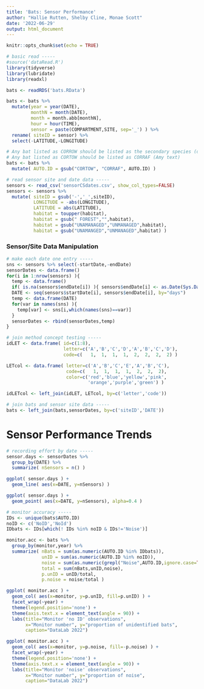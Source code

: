 ```yaml
---
title: 'Bats: Sensor Performance'
author: "Hallie Rutten, Shelby Cline, Monae Scott"
date: '2022-06-29'
output: html_document
---
```


```r
knitr::opts_chunk$set(echo = TRUE)

# basic read -----
#source('dataRead.R')
library(tidyverse)
library(lubridate)
library(readxl)

bats <- readRDS('bats.RData')

bats <- bats %>% 
  mutate(year = year(DATE), 
         monthN = month(DATE),
         month = month.abb[monthN],
         hour = hour(TIME),
         sensor = paste(COMPARTMENT,SITE, sep='_') ) %>% 
  rename( siteID = sensor) %>% 
  select(-LATITUDE,-LONGITUDE)

# Any bat listed as CORROW should be listed as the secondary species (document)
# Any bat listed as CORTOW should be listed as CORRAF (Amy text)
bats <- bats %>% 
  mutate( AUTO.ID = gsub("CORTOW", "CORRAF", AUTO.ID) )

# read sensor site and date data -----
sensors <- read_csv('sensorCSdates.csv', show_col_types=FALSE) 
sensors <- sensors %>% 
  mutate( siteID = gsub('-','_',siteID),
          LONGITUDE = -abs(LONGITUDE), 
          LATITUDE = abs(LATITUDE),
          habitat = toupper(habitat),
          habitat = gsub(" FOREST","",habitat),
          habitat = gsub("UNAMANAGED","UNMANAGED",habitat),
          habitat = gsub("UNAMANGED","UNMANAGED",habitat) )
```

### Sensor/Site Data Manipulation

```r
# make each date one entry -----
sns <- sensors %>% select(-startDate,-endDate)
sensorDates <- data.frame()
for(i in 1:nrow(sensors) ){
  temp <- data.frame()
  if( is.na(sensors$endDate[i]) ){ sensors$endDate[i] <- as.Date(Sys.Date()) }
  DATE <- seq(sensors$startDate[i], sensors$endDate[i], by="days")
  temp <- data.frame(DATE)
  for(var in names(sns) ){
    temp[var] <- sns[i,which(names(sns)==var)]
  }
  sensorDates <- rbind(sensorDates,temp)
}
```

```r
# join method concept testing -----
idLET <- data.frame( id=c(1:8), 
                     letter=c('A','B','C','D','A','B','C','D'),
                     code=c(   1,  1,  1,  1,  2,  2,  2,  2) )

LETcol <- data.frame( letter=c('A','B','C','E','A','B','C'), 
                      code=c(   1,  1,  1,  1,  2,  2,  2),
                      color=c('red','blue','yellow','pink',
                              'orange','purple','green') )

idLETcol <- left_join(idLET, LETcol, by=c('letter','code'))
```

```r
# join bats and sensor site data -----
bats <- left_join(bats,sensorDates, by=c('siteID','DATE'))
```



# Sensor Performance Trends

```r
# recording effort by date -----
sensor.days <- sensorDates %>% 
  group_by(DATE) %>% 
  summarize( nSensors = n() )

ggplot( sensor.days ) +
  geom_line( aes(x=DATE, y=nSensors) )

ggplot( sensor.days ) +
  geom_point( aes(x=DATE, y=nSensors), alpha=0.4 )
```

```r
# monitor accuracy -----
IDs <- unique(bats$AUTO.ID)
noID <- c('NoID','NoId')
IDbats <- IDs[which(! IDs %in% noID & IDs!='Noise')]

monitor.acc <- bats %>% 
  group_by(monitor,year) %>% 
  summarize( nBats = sum(as.numeric(AUTO.ID %in% IDbats)),
             unID = sum(as.numeric(AUTO.ID %in% noID)),
             noise = sum(as.numeric(grepl("Noise",AUTO.ID,ignore.case=TRUE))),
             total = sum(nBats,unID,noise),
             p.unID = unID/total, 
             p.noise = noise/total )

ggplot( monitor.acc ) +
  geom_col( aes(x=monitor, y=p.unID, fill=p.unID) ) +
  facet_wrap(~year) +
  theme(legend.position='none') +
  theme(axis.text.x = element_text(angle = 90)) +
  labs(title="Monitor 'no ID' observations",
       x="Monitor number", y="proportion of unidentified bats",
       caption="DataLab 2022")

ggplot( monitor.acc ) +
  geom_col( aes(x=monitor, y=p.noise, fill=-p.noise) ) +
  facet_wrap(~year) +
  theme(legend.position='none') +
  theme(axis.text.x = element_text(angle = 90)) +
  labs(title="Monitor 'noise' observations",
       x="Monitor number", y="proportion of noise",
       caption="DataLab 2022")
```












